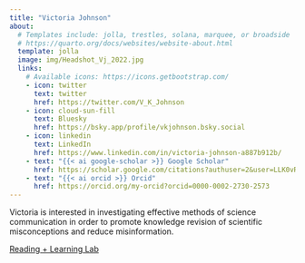 ```yaml
---
title: "Victoria Johnson"
about:
  # Templates include: jolla, trestles, solana, marquee, or broadside
  # https://quarto.org/docs/websites/website-about.html
  template: jolla
  image: img/Headshot_Vj_2022.jpg
  links:
    # Available icons: https://icons.getbootstrap.com/
    - icon: twitter
      text: twitter
      href: https://twitter.com/V_K_Johnson
    - icon: cloud-sun-fill
      text: Bluesky
      href: https://bsky.app/profile/vkjohnson.bsky.social
    - icon: linkedin
      text: LinkedIn
      href: https://www.linkedin.com/in/victoria-johnson-a887b912b/
    - text: "{{< ai google-scholar >}} Google Scholar"
      href: https://scholar.google.com/citations?authuser=2&user=LLK0vRsAAAAJ
    - text: "{{< ai orcid >}} Orcid"
      href: https://orcid.org/my-orcid?orcid=0000-0002-2730-2573
---
```


Victoria is interested in investigating effective methods of science communication in order to promote knowledge revision of scientific misconceptions and reduce misinformation.

[Reading + Learning Lab](https://edpsych.umn.edu/research/labs/reading-learning)
